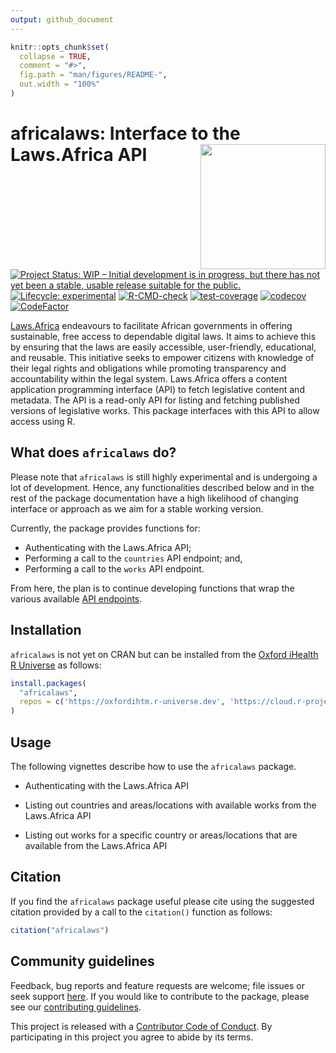 ```yaml
---
output: github_document
---
```


<!-- README.md is generated from README.Rmd. Please edit that file -->

```r
knitr::opts_chunk$set(
  collapse = TRUE,
  comment = "#>",
  fig.path = "man/figures/README-",
  out.width = "100%"
)
```

# africalaws: Interface to the Laws.Africa API <img src="man/figures/logo.png" width="200" align="right" />

<!-- badges: start -->
[![Project Status: WIP – Initial development is in progress, but there has not yet been a stable, usable release suitable for the public.](https://www.repostatus.org/badges/latest/wip.svg)](https://www.repostatus.org/#wip)
[![Lifecycle: experimental](https://img.shields.io/badge/lifecycle-experimental-orange.svg)](https://lifecycle.r-lib.org/articles/stages.html#experimental)
[![R-CMD-check](https://github.com/OxfordIHTM/africalaws/actions/workflows/R-CMD-check.yaml/badge.svg)](https://github.com/OxfordIHTM/africalaws/actions/workflows/R-CMD-check.yaml)
[![test-coverage](https://github.com/OxfordIHTM/africalaws/actions/workflows/test-coverage.yaml/badge.svg)](https://github.com/OxfordIHTM/africalaws/actions/workflows/test-coverage.yaml)
[![codecov](https://codecov.io/gh/OxfordIHTM/africalaws/graph/badge.svg?token=NfjEc8Xi2y)](https://codecov.io/gh/OxfordIHTM/africalaws)
[![CodeFactor](https://www.codefactor.io/repository/github/oxfordihtm/africalaws/badge)](https://www.codefactor.io/repository/github/oxfordihtm/africalaws)
<!-- badges: end -->

[Laws.Africa](https://laws.africa) endeavours to facilitate African governments in offering sustainable, free access to dependable digital laws. It aims to achieve this by ensuring that the laws are easily accessible, user-friendly, educational, and reusable. This initiative seeks to empower citizens with knowledge of their legal rights and obligations while promoting transparency and accountability within the legal system. Laws.Africa offers a content application programming interface (API) to fetch legislative content and metadata. The API is a read-only API for listing and fetching published versions of legislative works. This package interfaces with this API to allow access using R.

## What does `africalaws` do?

Please note that `africalaws` is still highly experimental and is undergoing a lot of development. Hence, any functionalities described below and in the rest of the package documentation have a high likelihood of changing interface or approach as we aim for a stable working version.

Currently, the package provides functions for:

* Authenticating with the Laws.Africa API;
* Performing a call to the `countries` API endpoint; and,
* Performing a call to the `works` API endpoint.

From here, the plan is to continue developing functions that wrap the various available [API endpoints](https://developers.laws.africa/api/about-the-api).

## Installation

`africalaws` is not yet on CRAN but can be installed from the [Oxford iHealth R Universe](https://oxfordihtm.r-universe.dev) as follows:

```r
install.packages(
  "africalaws",
  repos = c('https://oxfordihtm.r-universe.dev', 'https://cloud.r-project.org')
)
```

## Usage

The following vignettes describe how to use the `africalaws` package.

* Authenticating with the Laws.Africa API

* Listing out countries and areas/locations with available works from the Laws.Africa API

* Listing out works for a specific country or areas/locations that are available from the Laws.Africa API

## Citation

If you find the `africalaws` package useful please cite using the suggested citation provided by a call to the `citation()` function as follows:

```r
citation("africalaws")
```

## Community guidelines

Feedback, bug reports and feature requests are welcome; file issues or seek support [here](https://github.com/OxfordIHTM/africalaws/issues). If you would like to contribute to the package, please see our [contributing guidelines](https://oxford-ihtm.io/africalaws/CONTRIBUTING.html).

This project is released with a [Contributor Code of Conduct](https://oxford-ihtm.io/africalaws/CODE_OF_CONDUCT.html). By participating in this project you agree to abide by its terms.

